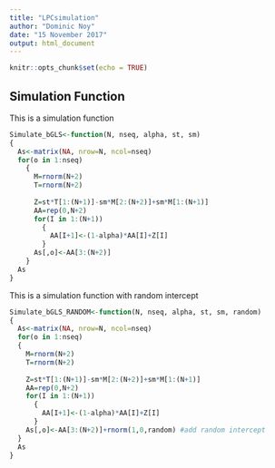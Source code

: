 ```yaml
---
title: "LPCsimulation"
author: "Dominic Noy"
date: "15 November 2017"
output: html_document
---
```


```r
knitr::opts_chunk$set(echo = TRUE)
```

## Simulation Function

This is a simulation function

```r
Simulate_bGLS<-function(N, nseq, alpha, st, sm)
{
  As<-matrix(NA, nrow=N, ncol=nseq)
  for(o in 1:nseq)
    {
      M=rnorm(N+2)
      T=rnorm(N+2)
      
      Z=st*T[1:(N+1)]-sm*M[2:(N+2)]+sm*M[1:(N+1)]
      AA=rep(0,N+2)
      for(I in 1:(N+1))
        {
          AA[I+1]<-(1-alpha)*AA[I]+Z[I]
        }
      As[,o]<-AA[3:(N+2)]
    }
  As
}
```

This is a simulation function with random intercept
```r
Simulate_bGLS_RANDOM<-function(N, nseq, alpha, st, sm, random) 
{
  As<-matrix(NA, nrow=N, ncol=nseq)
  for(o in 1:nseq)
  {
    M=rnorm(N+2)
    T=rnorm(N+2)
    
    Z=st*T[1:(N+1)]-sm*M[2:(N+2)]+sm*M[1:(N+1)]
    AA=rep(0,N+2)
    for(I in 1:(N+1))
      {
        AA[I+1]<-(1-alpha)*AA[I]+Z[I]
      }
    As[,o]<-AA[3:(N+2)]+rnorm(1,0,random) #add random intercept
  }
  As
}
```